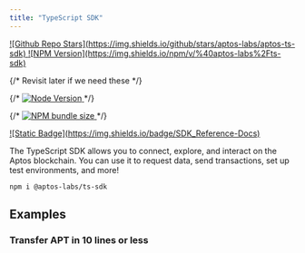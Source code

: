 ```yaml
---
title: "TypeScript SDK"
---
```




<div className="flex gap-2 mt-6 flex-wrap">
  <a target="_blank" href="https://github.com/aptos-labs/aptos-ts-sdk">
    ![Github Repo Stars](https://img.shields.io/github/stars/aptos-labs/aptos-ts-sdk)
  </a>

  <a target="_blank" href="https://www.npmjs.com/package/@aptos-labs/ts-sdk">
    ![NPM Version](https://img.shields.io/npm/v/%40aptos-labs%2Fts-sdk)
  </a>

  {/* Revisit later if we need these */}

  {/* <a target="_blank" href="https://www.npmjs.com/package/@aptos-labs/ts-sdk">
                ![Node Version](https://img.shields.io/node/v/%40aptos-labs%2Fts-sdk)
              </a> */}

  {/* <a target="_blank" href="https://www.npmjs.com/package/@aptos-labs/ts-sdk">
                ![NPM bundle size](https://img.shields.io/bundlephobia/min/%40aptos-labs/ts-sdk)
              </a> */}

  <a target="_blank" href="https://aptos-labs.github.io/aptos-ts-sdk/@aptos-labs/ts-sdk-latest">
    ![Static Badge](https://img.shields.io/badge/SDK_Reference-Docs)
  </a>
</div>

The TypeScript SDK allows you to connect, explore, and interact on the Aptos blockchain. You can use it to request data, send transactions, set up test environments, and more!

```shellscript npm2yarn
npm i @aptos-labs/ts-sdk
```

## Examples

<CardGrid>
  <LinkCard href="/build/sdks/ts-sdk/quickstart" title="Quickstart" description="See the quickstart to get a working demo in < 5 minutes" />

  <LinkCard href="https://github.com/aptos-labs/aptos-ts-sdk/tree/main/examples/typescript" title="20+ Examples" description="Explore all of the TypeScript examples provided in the SDK repository" target="_blank" />

  <LinkCard href="https://github.com/aptos-labs/aptos-ts-sdk/tree/main/tests/e2e" title="Comprehensive Tests" description="See end to end tests which demonstrate how to use each feature of the SDK" target="_blank" />
</CardGrid>

### Transfer APT in 10 lines or less

<RemoteCodeblock permalink="https://github.com/aptos-labs/aptos-ts-sdk/blob/bcde1e3af2f09615015c774fb0c2f5206377346e/examples/typescript/simple_transfer.ts#L77-L91" />
